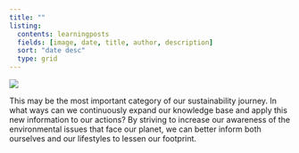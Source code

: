 ```yaml
---
title: ""
listing:
  contents: learningposts
  fields: [image, date, title, author, description]
  sort: "date desc"
  type: grid
---
```


![](pictures/notionLearning.png){fig-align="center"}

This may be the most important category of our sustainability journey. In what ways can we continuously expand our knowledge base and apply this new information to our actions? By striving to increase our awareness of the environmental issues that face our planet, we can better inform both ourselves and our lifestyles to lessen our footprint.
